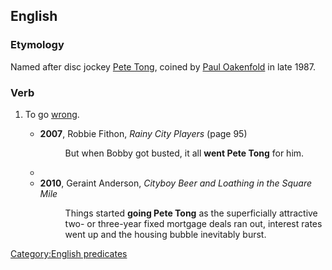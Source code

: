 ==English==

===Etymology===
Named after disc jockey [[Wikipedia:Pete Tong|Pete Tong]], coined by [[Wikipedia:Paul Oakenfold|Paul Oakenfold]] in late 1987.

===Verb===
{{head|en|verb|head=go [[w:Pete Tong|Pete Tong]]}}

# {{context|Cockney rhyming slang|lang=en}} To go [[wrong]].
#* '''2007''', Robbie Fithon, ''Rainy City Players'' (page 95)
#*: But when Bobby got busted, it all '''went Pete Tong''' for him.
#* {{quote-book|title=Sniper One: On Scope and Under Siege with a Sniper Team in Iraq|author=Dan Mills|year=2008|passage=It didn't take a brain surgeon to realize that things were obviously in danger of '''going Pete Tong'''. It was time to back off.}}
#* '''2010''', Geraint Anderson, ''Cityboy Beer and Loathing in the Square Mile''
#*: Things started '''going Pete Tong''' as the superficially attractive two- or three-year fixed mortgage deals ran out, interest rates went up and the housing bubble inevitably burst.
[[Category:English predicates]]